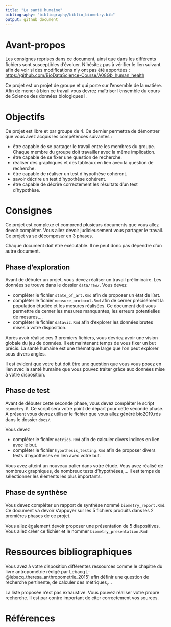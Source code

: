 ```yaml
---
title: "La santé humaine"
bibliography: "bibliography/biblio_biometry.bib"
output: github_document
---
```


# Avant-propos

Les consignes reprises dans ce document, ainsi que dans les différents fichiers sont susceptibles d'évoluer. N'hésitez pas à vérifier le lien suivant afin de voir si des modifications n'y ont pas été apportées : <https://github.com/BioDataScience-Course/A08Gb_human_health>

Ce projet est un projet de groupe et qui porte sur l'ensemble de la matière. Afin de mener à bien ce travail vous devrez maîtriser l'ensemble du cours de Science des données biologiques I.

# Objectifs

Ce projet est libre et par groupe de 4. Ce dernier permettra de démontrer que vous avez acquis les compétences suivantes :

- être capable de se partager le travail entre les membres du groupe. Chaque membre du groupe doit travailler avec la même implication.
- être capable de se fixer une question de recherche.
- réaliser des graphiques et des tableaux en lien avec la question de recherche.
- être capable de réaliser un test d'hypothèse cohérent.
- savoir décrire un test d'hypothèse cohérent.
- être capable de décrire correctement les résultats d'un test d'hypothèse.

# Consignes

Ce projet est complexe et comprend plusieurs documents que vous allez devoir compléter. Vous allez devoir judicieusement vous partager le travail. Ce projet va se décomposer en 3 phases.

Chaque document doit être exécutable. Il ne peut donc pas dépendre d'un autre document.

## Phase d'exploration

Avant de débuter un projet, vous devez réaliser un travail préliminaire. Les données se trouve dans le dossier `data/raw/`. Vous devez

- compléter le fichier `state_of_art.Rmd` afin de proposer un état de l'art.
- compléter le fichier `measure_protocol.Rmd` afin de cerner précisément la population étudiée et les mesures réalisées. Ce document doit vous permettre de cerner les mesures manquantes, les erreurs potentielles de mesures,...
- compléter le fichier `dataviz.Rmd` afin d'explorer les données brutes mises à votre disposition.

Après avoir réalisé ces 3 premiers fichiers, vous devriez avoir une vision globale du jeu de données. Il est maintenant temps de vous fixer un but précis. La santé humaine est une thématique large que l'on peut explorer sous divers angles. 

Il est évident que votre but doit être une question que vous vous posez en lien avec la santé humaine que vous pouvez traiter grâce aux données mise à votre disposition.

## Phase de test

Avant de débuter cette seconde phase, vous devez compléter le script `biometry.R`. Ce script sera votre point de départ pour cette seconde phase. A présent vous devrez utiliser le fichier que vous allez généré bio2019.rds dans le dossier `docs/`.

Vous devez

- compléter le fichier `metrics.Rmd` afin de calculer divers indices en lien avec le but.
- compléter le fichier `hypothesis_testing.Rmd` afin de proposer divers tests d'hypothèses en lien avec votre but.

Vous avez atteint un nouveau palier dans votre étude. Vous avez réalisé de nombreux graphiques, de nombreux tests d'hypothèses,... Il est temps de sélectionner les éléments les plus importants.

## Phase de synthèse

Vous devez compléter un rapport de synthèse nommé `biometry_report.Rmd`. Ce document va devoir s'appuyer  sur les 5 fichiers produits dans les 2 premières phases de ce projet.

Vous allez également devoir proposer une présentation de 5 diapositives. Vous allez créer ce fichier et le nommer `biometry_presentation.Rmd`

# Ressources bibliographiques

Vous avez à votre disposition différentes ressources comme le chapitre du livre antropométrie rédigé par Lebacq [-@lebacq_theresa_anthropometrie_2015] afin définir une question de recherche pertinente, de calculer des métriques,... 

La liste proposée n'est pas exhaustive. Vous pouvez réaliser votre propre recherche. Il est par contre important de citer correctement vos sources.

# Références {-}



